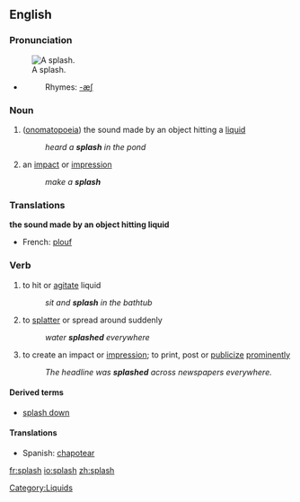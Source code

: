 ==English==

===Pronunciation===
[[Image:2006-02-13_Drop-impact.jpg|thumb|right|A splash.]]
*{{audio|en-us-splash.ogg|Audio (US)}}
*:Rhymes: [[Rhymes:English:-æʃ|-æʃ]]

===Noun===
{{en-noun|es}}

# ([[onomatopoeia]]) the sound made by an object hitting a [[liquid]]
#: ''heard a '''splash''' in the pond''
# an [[impact]] or [[impression]]
#: ''make a '''splash'''''

===Translations===
'''the sound made by an object hitting liquid'''
{{top}}
*French: [[plouf]]
{{mid}}
{{bottom}}

===Verb===
{{en-verb|splash|es}}

# to hit or [[agitate]] liquid
#: ''sit and '''splash''' in the bathtub''
# to [[splatter]] or spread around suddenly
#: ''water '''splashed''' everywhere''
# to  create an impact or [[impression]]; to print, post or [[publicize]] [[prominent]]ly
#: ''The headline was '''splashed''' across newspapers everywhere.''

====Derived terms====
* [[splash down]]

====Translations====
*Spanish: [[chapotear]]

[[Category:Liquids]]

[[fr:splash]]
[[io:splash]]
[[zh:splash]]